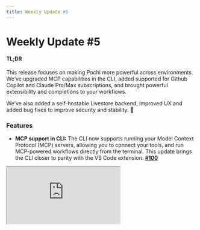 ```yaml
---
title: Weekly Update #5
---
```


# Weekly Update #5

#### TL;DR

This release focuses on making Pochi more powerful across environments. We’ve upgraded MCP capabilities in the CLI, added supported for Github Copilot and Claude Pro/Max subscriptions, and brought powerful extensibility and completions to your workflows. 

We’ve also added a self-hostable Livestore backend, improved UX and added bug fixes to  improve security and stability. 🙌 

### Features

- **MCP support in CLI:** The CLI now supports running your Model Context Protocol (MCP) servers, allowing you to connect your tools, and run MCP-powered workflows directly from the terminal. This update brings the CLI closer to parity with the VS Code extension. **[#100](https://github.com/TabbyML/pochi/issues/100)**

<div
className="w-12/15 md:ml-8 *:shadow-xl/30 *:rounded-lg"
  style={{
    position: "relative",
    paddingBottom: "53.7%",
    marginBottom: 20,
    height: 0,
    overflow: "hidden",
    maxWidth: "100%",
  }}
>
  <iframe
    src="https://drive.google.com/file/d/1V8Ut_XXM9sRdSPHhoGVhMMnJHkxeaYFp/preview"
    style={{
      position: "absolute",
      top: 0,
      left: 0,
      width: "100%",
      height: "100%",
      border: "none",
      borderRadius: "8px",
    }}
    allowFullScreen
    title="Pochi Demo - End-to-End Experience"
  />
</div>

- **GitHub Copilot Integration:** We’ve added support for authenticating GitHub Copilot subscriptions in the CLI. This ensures users with active Copilot subscriptions can now use Copilot completions and suggestions inside Pochi’s terminal workflows. **[#184](https://github.com/TabbyML/pochi/issues/184)**

<div
className="w-12/15 md:ml-8 *:shadow-xl/30 *:rounded-lg"
  style={{
    position: "relative",
    paddingBottom: "53.7%",
    marginBottom: 20,
    height: 0,
    overflow: "hidden",
    maxWidth: "100%",
  }}
>
  <iframe
    src="https://drive.google.com/file/d/1I5nIr75CAgD5gQmPkRdw0q8bdcvs0P6S/preview"
    style={{
      position: "absolute",
      top: 0,
      left: 0,
      width: "100%",
      height: "100%",
      border: "none",
      borderRadius: "8px",
    }}
    allowFullScreen
    title="Pochi Demo - End-to-End Experience"
  />
</div>

- **Claude Pro / Max subscription support:** We’ve now added support for users to connect their Claude Pro/Max subscriptions via OAuth for both CLI and VSCode. [#61](https://github.com/TabbyML/pochi/issues/61)**, [#306](https://github.com/TabbyML/pochi/issues/306)** 
  <div className="w-12/15 md:ml-8 *:shadow-xl/30 *:rounded-lg">![Reveal Settings in VS Code](./images/claude-support.png)</div>

- **Self-hostable data sync backend with Livestore:** You can now deploy your own sync backend integrated with Livestore, helping you keep the same offline-first storage and real-time collaboration, without relying on Pochi’s hosted SaaS.**[#37](https://github.com/TabbyML/pochi/issues/37)**



### Enhancements

- **Manual Execution Mode for Sub-Tasks:** Sub-tasks created with `newTask` can now be run in a manual, step-by-step mode avoiding large unmoderated changes to your codebases in your sensitive workflows. **[#300](https://github.com/TabbyML/pochi/issues/300)**


<div
className="w-12/15 md:ml-8 *:shadow-xl/30 *:rounded-lg"
  style={{
    position: "relative",
    paddingBottom: "53.7%",
    marginBottom: 20,
    height: 0,
    overflow: "hidden",
    maxWidth: "100%",
  }}
>
  <iframe
    src="https://drive.google.com/file/d/1AwiwI9uIv4Rf_r1rolCLMW38wWVZHP2y/preview"
    style={{
      position: "absolute",
      top: 0,
      left: 0,
      width: "100%",
      height: "100%",
      border: "none",
      borderRadius: "8px",
    }}
    allowFullScreen
    title="Pochi Demo - End-to-End Experience"
  />
</div>


- **Reveal settings in VS Code config commands:** Hit `Command + Shift + P` to see Pochi related Settings options.  So instead of just opening the files, the pre-configured settings now jump directly to the relevant configuration section. **[#301](https://github.com/TabbyML/pochi/issues/301)**
<div className="w-12/15 md:ml-8 *:shadow-xl/30 *:rounded-lg">![Reveal Settings in VS Code](./images/reveal-settings.png)</div>

- **Gemini models:** Added support for PDF and video inputs, enabling richer multimodal workflows.**[#219](https://github.com/TabbyML/pochi/issues/219)**

- **Malformed custom agents in VSCode settings:** Previously ignored malformed agent files (e.g., with YAML parsing errors) are now displayed in the settings UI with a clear warning, making it easier to debug and fix broken custom agent configurations. **[#391](https://github.com/TabbyML/pochi/issues/391)**, **[#415](https://github.com/TabbyML/pochi/issues/415)**

- **GitHub Action improvements:** We’ve packaged changes that introduced:
  - Vitest for testing infrastructure.
  - Added unit tests and snapshots for GitHub Action system prompt logic.
  - Updated imports and code organization for better maintainability.**[#362](https://github.com/TabbyML/pochi/issues/362)**

### Bug fixes

- **Sensitive data sanitization in shared sessions:** Fixed an issue where tool call inputs/outputs (e.g., readFile, applyDiff) were leaked in shared Livekit-CF sessions. Sensitive content is now redacted before being exposed via the share API. **[#409](https://github.com/TabbyML/pochi/issues/409)**, **[#418](https://github.com/TabbyML/pochi/issues/418)**
- **Custom OpenAI models and max_tokens error:** A recent OpenAI API change broke compatibility with custom models configured in Pochi, replacing `max_tokens` with `max_completion_tokens`. We’ve patched the integration so tasks now run smoothly with the new parameter. **[#13](https://github.com/TabbyML/pochi/issues/13)**

